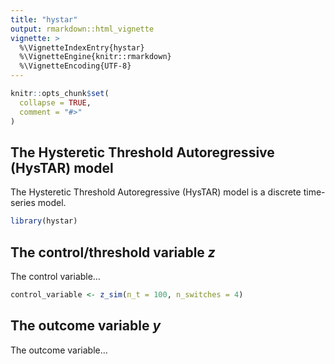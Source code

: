 ```yaml
---
title: "hystar"
output: rmarkdown::html_vignette
vignette: >
  %\VignetteIndexEntry{hystar}
  %\VignetteEngine{knitr::rmarkdown}
  %\VignetteEncoding{UTF-8}
---
```


```r
knitr::opts_chunk$set(
  collapse = TRUE,
  comment = "#>"
)
```

## The Hysteretic Threshold Autoregressive (HysTAR) model

The Hysteretic Threshold Autoregressive (HysTAR) model is a discrete time-series model.

```r
library(hystar)
```

## The control/threshold variable $z$

The control variable...

```r
control_variable <- z_sim(n_t = 100, n_switches = 4)
```


## The outcome variable $y$

The outcome variable...

